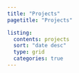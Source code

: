 ```yaml
---
title: "Projects"
pagetitle: "Projects"

listing:
  contents: projects
  sort: "date desc"
  type: grid
  categories: true
---
```


